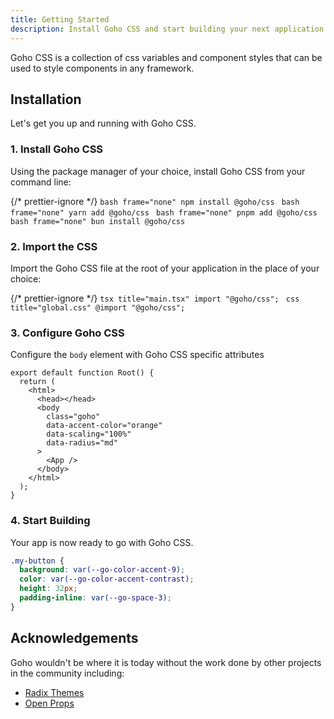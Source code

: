 ```yaml
---
title: Getting Started
description: Install Goho CSS and start building your next application in minutes.
---
```



Goho CSS is a collection of css variables and component styles that can be used to style components in any framework.

## Installation

Let's get you up and running with Goho CSS.

### 1. Install Goho CSS

Using the package manager of your choice, install Goho CSS from your command line:

{/* prettier-ignore */}
<Tabs>
  <TabItem label="npm">
    ```bash frame="none"
    npm install @goho/css
    ```
  </TabItem>
  <TabItem label="yarn">
    ```bash frame="none"
    yarn add @goho/css
    ```
  </TabItem>
  <TabItem label="pnpm">
    ```bash frame="none"
    pnpm add @goho/css
    ```
  </TabItem>
  <TabItem label="bun">
    ```bash frame="none"
    bun install @goho/css
    ```
  </TabItem>
</Tabs>

### 2. Import the CSS

Import the Goho CSS file at the root of your application in the place of your choice:

{/* prettier-ignore */}
<Tabs>
  <TabItem label="React">
    ```tsx title="main.tsx"
    import "@goho/css";
    ```
  </TabItem>
  <TabItem label="CSS">
    ```css title="global.css"
    @import "@goho/css";
    ```
  </TabItem>
</Tabs>

### 3. Configure Goho CSS

Configure the `body` element with Goho CSS specific attributes

```tsx title="root.tsx" {6-9}
export default function Root() {
  return (
    <html>
      <head></head>
      <body
        class="goho"
        data-accent-color="orange"
        data-scaling="100%"
        data-radius="md"
      >
        <App />
      </body>
    </html>
  );
}
```

### 4. Start Building

Your app is now ready to go with Goho CSS.

```css title="my-button.css"
.my-button {
  background: var(--go-color-accent-9);
  color: var(--go-color-accent-contrast);
  height: 32px;
  padding-inline: var(--go-space-3);
}
```

## Acknowledgements

Goho wouldn't be where it is today without the work done by other projects in the community including:

- [Radix Themes](https://www.radix-ui.com/)
- [Open Props](https://github.com/argyleink/open-props)
